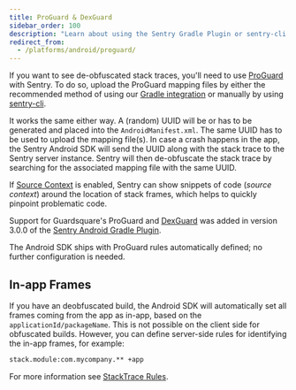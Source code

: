 ```yaml
---
title: ProGuard & DexGuard
sidebar_order: 100
description: "Learn about using the Sentry Gradle Plugin or sentry-cli to upload ProGuard/R8 and DexGuard mappings to Sentry."
redirect_from:
  - /platforms/android/proguard/
---
```


If you want to see de-obfuscated stack traces, you'll need to use [ProGuard](https://www.guardsquare.com/proguard) with Sentry. To do so, upload the ProGuard mapping files by either the recommended method of using our [Gradle integration](/platforms/android/configuration/gradle/) or manually by using [sentry-cli](/product/cli/dif/#proguard-mapping-upload).

It works the same either way. A (random) UUID will be or has to be generated and placed into the `AndroidManifest.xml`. The same UUID has to be used to upload the mapping file(s). In case a crash happens in the app, the Sentry Android SDK will send the UUID along with the stack trace to the Sentry server instance. Sentry will then de-obfuscate the stack trace by searching for the associated mapping file with the same UUID.

If [Source Context](/platforms/android/enhance-errors/source-context) is enabled, Sentry can show snippets of code (_source context_) around the location of stack frames, which helps to quickly pinpoint problematic code.

Support for Guardsquare's ProGuard and [DexGuard](https://www.guardsquare.com/dexguard) was added in version 3.0.0 of the [Sentry Android Gradle Plugin](/platforms/android/configuration/gradle/).

<Note>

The Android SDK ships with ProGuard rules automatically defined; no further configuration is needed.

</Note>

## In-app Frames

If you have an deobfuscated build, the Android SDK will automatically set all frames coming from the app as in-app, based on the `applicationId/packageName`. This is not possible on the client side for obfuscated builds. However, you can define server-side rules for identifying the in-app frames, for example:

```bash {tabTitle:Enhancement Rules}
stack.module:com.mycompany.** +app
```

For more information see [StackTrace Rules](/product/data-management-settings/event-grouping/stack-trace-rules/#mark-in-app-frames).
